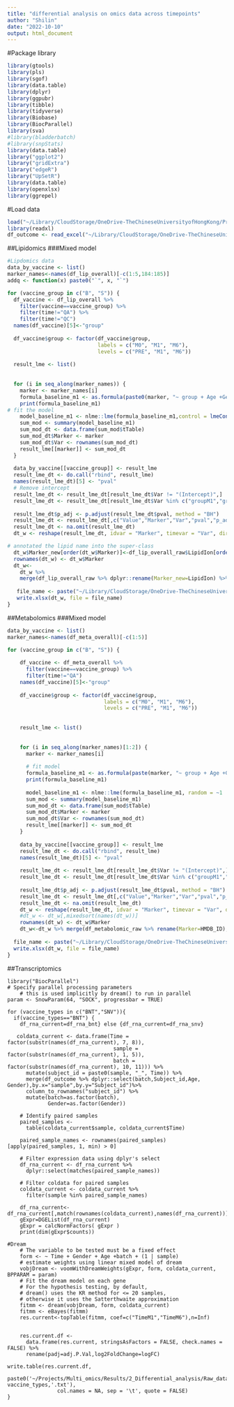 ```yaml
---
title: "differential analysis on omics data across timepoints"
author: "Shilin"
date: "2022-10-10"
output: html_document
---
```

#Package library
```r
library(gtools)
library(pls)
library(sgof)
library(data.table)
library(dplyr)
library(ggpubr)
library(tibble)
library(tidyverse)
library(Biobase)
library(BiocParallel)
library(sva)
#library(bladderbatch)
#library(snpStats)
library(data.table)
library("ggplot2")
library("gridExtra")
library("edgeR")
library("UpSetR")
library(data.table)
library(openxlsx)
library(ggrepel)
```
#Load data
```r
load("~/Library/CloudStorage/OneDrive-TheChineseUniversityofHongKong/Project/Multi-omics/Results/1_cleaned_data/df_omics.RData")
library(readxl)
df_outcome <- read_excel("~/Library/CloudStorage/OneDrive-TheChineseUniversityofHongKong/Project/Multi-omics/database/df.outcome.xlsx")
```

##Lipidomics 
###Mixed model
```r
#Lipdomics data
data_by_vaccine <- list()
marker_names<-names(df_lip_overall)[-c(1:5,184:185)]
addq <- function(x) paste0("`", x, "`")

for (vaccine_group in c("B", "S")) {
  df_vaccine <- df_lip_overall %>% 
    filter(vaccine==vaccine_group) %>% 
    filter(time!="QA") %>% 
    filter(time!="QC") 
  names(df_vaccine)[5]<-"group"
 
  df_vaccine$group <- factor(df_vaccine$group,
                             labels = c("M0", "M1", "M6"),
                             levels = c("PRE", "M1", "M6"))
  
  result_lme <- list()
  
  
  for (i in seq_along(marker_names)) {
    marker <- marker_names[i]
    formula_baseline_m1 <- as.formula(paste0(marker, "~ group + Age +Gender"))
    print(formula_baseline_m1)
# fit the model
    model_baseline_m1 <- nlme::lme(formula_baseline_m1,control = lmeControl(opt = "optim"), random = ~1 | id, data = df_vaccine,na.action =na.omit )
    sum_mod <- summary(model_baseline_m1)
    sum_mod_dt <- data.frame(sum_mod$tTable)
    sum_mod_dt$Marker <- marker
    sum_mod_dt$Var <- rownames(sum_mod_dt)
    result_lme[[marker]] <- sum_mod_dt
  }
 
  data_by_vaccine[[vaccine_group]] <- result_lme
  result_lme_dt <- do.call("rbind", result_lme)
  names(result_lme_dt)[5] <- "pval"
  # Remove intercept
  result_lme_dt <- result_lme_dt[result_lme_dt$Var != "(Intercept)",]
  result_lme_dt <- result_lme_dt[result_lme_dt$Var %in% c("groupM1","groupM6"),]
  
  result_lme_dt$p_adj <- p.adjust(result_lme_dt$pval, method = "BH")
  result_lme_dt <- result_lme_dt[,c("Value","Marker","Var","pval","p_adj" )]
  result_lme_dt <- na.omit(result_lme_dt)
  dt_w <- reshape(result_lme_dt, idvar = "Marker", timevar = "Var", direction = "wide")

# annotated the lipid name into the super-class
  dt_w$Marker_new[order(dt_w$Marker)]<-df_lip_overall_raw$LipidIon[order(df_lip_overall_raw$LipidIon)]
  rownames(dt_w) <- dt_w$Marker
  dt_w<-
    dt_w %>%
    merge(df_lip_overall_raw %>% dplyr::rename(Marker_new=LipidIon) %>% dplyr::select(Class,Marker_new),by="Marker_new")
 
   file_name <- paste("~/Library/CloudStorage/OneDrive-TheChineseUniversityofHongKong/Project/Multi-omics/Results/3_differential_results/Differential_analysis_paired/Lipidomics/LMM_", vaccine_group, ".xlsx", sep = "")
   write.xlsx(dt_w, file = file_name)
}
```
##Metabolomics
###Mixed model
```r
data_by_vaccine <- list()
marker_names<-names(df_meta_overall)[-c(1:5)]

for (vaccine_group in c("B", "S")) {
    
    df_vaccine <- df_meta_overall %>% 
      filter(vaccine==vaccine_group) %>% 
      filter(time!="QA") 
    names(df_vaccine)[5]<-"group"
    
    df_vaccine$group <- factor(df_vaccine$group,
                               labels = c("M0", "M1", "M6"),
                               levels = c("PRE", "M1", "M6"))
    
    
    result_lme <- list()
    
    
    for (i in seq_along(marker_names)[1:2]) {
      marker <- marker_names[i]
      
      # fit model
      formula_baseline_m1 <- as.formula(paste(marker, "~ group + Age +Gender"))
      print(formula_baseline_m1)
      
      model_baseline_m1 <- nlme::lme(formula_baseline_m1, random = ~1 | id, data = df_vaccine)
      sum_mod <- summary(model_baseline_m1)
      sum_mod_dt <- data.frame(sum_mod$tTable)
      sum_mod_dt$Marker <- marker
      sum_mod_dt$Var <- rownames(sum_mod_dt)
      result_lme[[marker]] <- sum_mod_dt
    }
    
    data_by_vaccine[[vaccine_group]] <- result_lme
    result_lme_dt <- do.call("rbind", result_lme)
    names(result_lme_dt)[5] <- "pval"
   
    result_lme_dt <- result_lme_dt[result_lme_dt$Var != "(Intercept)",]
    result_lme_dt <- result_lme_dt[result_lme_dt$Var %in% c("groupM1","groupM6"),]
    
    result_lme_dt$p_adj <- p.adjust(result_lme_dt$pval, method = "BH")
    result_lme_dt <- result_lme_dt[,c("Value","Marker","Var","pval","p_adj" )]
    result_lme_dt <- na.omit(result_lme_dt)
    dt_w <- reshape(result_lme_dt, idvar = "Marker", timevar = "Var", direction = "wide")
    #dt_w <- dt_w[,mixedsort(names(dt_w))]
    rownames(dt_w) <- dt_w$Marker
    dt_w<-dt_w %>% merge(df_metabolomic_raw %>% rename(Marker=HMDB_ID),by="Marker")
    
  file_name <- paste("~/Library/CloudStorage/OneDrive-TheChineseUniversityofHongKong/Project/Multi-omics/Results/3_differential_results/Differential_analysis_paired/Metabolomics/LMM_", vaccine_group, ".xlsx", sep = "")
  write.xlsx(dt_w, file = file_name)
}
```
##Transcriptomics
```
library("BiocParallel")
# Specify parallel processing parameters
    # this is used implicitly by dream() to run in parallel
param <- SnowParam(64, "SOCK", progressbar = TRUE)

for (vaccine_types in c("BNT","SNV")){
  if(vaccine_types=="BNT") {
    df_rna_current=df_rna_bnt} else {df_rna_current=df_rna_snv}

   coldata_current <- data.frame(Time = factor(substr(names(df_rna_current), 7, 8)),
                                  sample = factor(substr(names(df_rna_current), 1, 5)),
                                  batch = factor(substr(names(df_rna_current), 10, 11))) %>%
      mutate(subject_id = paste0(sample, "_", Time)) %>%
      merge(df_outcome %>% dplyr::select(batch,Subject_id,Age, Gender),by.x="sample",by.y="Subject_id")%>% 
      column_to_rownames("subject_id") %>%
      mutate(batch=as.factor(batch),
             Gender=as.factor(Gender))
    
    # Identify paired samples
    paired_samples <-
      table(coldata_current$sample, coldata_current$Time) 
    
    paired_sample_names <- rownames(paired_samples)[apply(paired_samples, 1, min) > 0]
    
    # Filter expression data using dplyr's select
    df_rna_current <- df_rna_current %>%
      dplyr::select(matches(paired_sample_names))
    
    # Filter coldata for paired samples
    coldata_current <- coldata_current %>%
      filter(sample %in% paired_sample_names) 
    
    df_rna_current<-df_rna_current[,match(rownames(coldata_current),names(df_rna_current))]
    gExpr=DGEList(df_rna_current)
    gExpr = calcNormFactors( gExpr )
    print(dim(gExpr$counts))

#Dream
    # The variable to be tested must be a fixed effect
    form <- ~ Time + Gender + Age +batch + (1 | sample)
    # estimate weights using linear mixed model of dream
    vobjDream <- voomWithDreamWeights(gExpr, form, coldata_current, BPPARAM = param)
    # Fit the dream model on each gene
    # For the hypothesis testing, by default,
    # dream() uses the KR method for <= 20 samples,
    # otherwise it uses the Satterthwaite approximation
    fitmm <- dream(vobjDream, form, coldata_current)
    fitmm <- eBayes(fitmm)
    res.current<-topTable(fitmm, coef=c("TimeM1","TimeM6"),n=Inf)
  
   
    res.current.df <- 
      data.frame(res.current, stringsAsFactors = FALSE, check.names = FALSE) %>%
      rename(padj=adj.P.Val,log2FoldChange=logFC)
    
write.table(res.current.df, 
                paste0('~/Projects/Multi_omics/Results/2_Differential_analysis/Raw_data/M1_M0_Limma_Adjust_M6_M0_', vaccine_types,'.txt'), 
                col.names = NA, sep = '\t', quote = FALSE)
}

```

